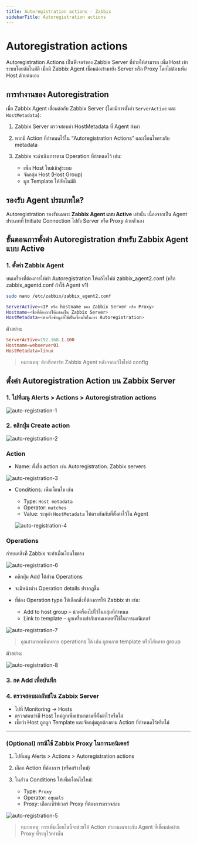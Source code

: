 ```yaml
---
title: Autoregistration actions - Zabbix
sidebarTitle: Autoregistration actions
---
```



# Autoregistration actions

Autoregistration Actions เป็นฟีเจอร์ของ Zabbix Server ที่ช่วยให้สามารถ เพิ่ม Host เข้าระบบโดยอัตโนมัติ เมื่อมี Zabbix Agent เชื่อมต่อเข้ามายัง Server หรือ Proxy โดยไม่ต้องเพิ่ม Host ด้วยตนเอง

## การทำงานของ Autoregistration

เมื่อ Zabbix Agent เชื่อมต่อกับ Zabbix Server (โดยมีการตั้งค่า `ServerActive` และ `HostMetadata`):

1. Zabbix Server ตรวจสอบค่า HostMetadata ที่ Agent ส่งมา
2. หากมี Action ที่กำหนดไว้ใน “Autoregistration Actions” และเงื่อนไขตรงกับ metadata
3. Zabbix จะดำเนินการตาม Operation ที่กำหนดไว้ เช่น:

   - เพิ่ม Host ใหม่เข้าสู่ระบบ
   - จัดกลุ่ม Host (Host Group)
   - ผูก Template ให้อัตโนมัติ

## รองรับ Agent ประเภทใด?

Autoregistration รองรับเฉพาะ **Zabbix Agent แบบ Active** เท่านั้น เนื่องจากเป็น Agent ประเภทที่ Initiate Connection ไปยัง Server หรือ Proxy ด้วยตัวเอง

## ขั้นตอนการตั้งค่า Autoregistration สำหรับ Zabbix Agent แบบ Active

### 1. ตั้งค่า Zabbix Agent

บนเครื่องที่ต้องการให้ทำ Autoregistration ให้แก้ไขไฟล์ zabbix_agent2.conf (หรือ zabbix_agentd.conf ถ้าใช้ Agent v1)

```bash
sudo nano /etc/zabbix/zabbix_agent2.conf
```

```bash
ServerActive=<IP หรือ hostname ของ Zabbix Server หรือ Proxy>
Hostname=<ชื่อที่ต้องการให้แสดงใน Zabbix Server>
HostMetadata=<คำหรือข้อมูลที่ใช้เป็นเงื่อนไขในการ Autoregistration>
```

ตัวอย่าง:

```conf
ServerActive=192.168.1.100
Hostname=webserver01
HostMetadata=linux
```

> หมายเหตุ: ต้องรีสตาร์ท Zabbix Agent หลังจากแก้ไขไฟล์ config

## ตั้งค่า Autoregistration Action บน Zabbix Server

### 1. ไปที่เมนู Alerts > Actions > Autoregistration actions

![auto-registration-1](/images/zabbix/auto-registration-1.png)

### 2. คลิกปุ่ม Create action

![auto-registration-2](/images/zabbix/auto-registration-2.png)

### Action

- Name: ตั้งชื่อ action เช่น Autoregistration. Zabbix servers

![auto-registration-3](/images/zabbix/auto-registration-3.png)

- Conditions: เพิ่มเงื่อนไข เช่น

  - Type: `Host metadata`
  - Operator: `matches`
  - Value: ระบุค่า `HostMetadata` ให้ตรงกันกับที่ตั้งค่าไว้ใน Agent

  ![auto-registration-4](/images/zabbix/auto-registration-4.png)

### Operations

กำหนดสิ่งที่ Zabbix จะทำเมื่อเงื่อนไขตรง

![auto-registration-6](/images/zabbix/auto-registration-6.png)

- คลิกปุ่ม Add ใต้ส่วน Operations
- จะมีหน้าต่าง Operation details ปรากฏขึ้น

- ที่ช่อง Operation type ให้เลือกสิ่งที่ต้องการให้ Zabbix ทำ เช่น:
  - Add to host group – นำเครื่องไปไว้ในกลุ่มที่กำหนด
  - Link to template – ผูกเครื่องเข้ากับเทมเพลตที่ใช้ในการมอนิเตอร์

![auto-registration-7](/images/zabbix/auto-registration-7.png)

> คุณสามารถเพิ่มหลาย operations ได้ เช่น ผูกหลาย template หรือใส่หลาย group

ตัวอย่าง:

![auto-registration-8](/images/zabbix/auto-registration-8.png)

### 3. กด Add เพื่อบันทึก

### 4. ตรวจสอบผลลัพธ์ใน Zabbix Server

- ไปที่ Monitoring → Hosts
- ตรวจสอบว่ามี Host ใหม่ถูกเพิ่มเข้ามาตามที่ตั้งค่าไว้หรือไม่
- เช็กว่า Host ถูกผูก Template และจัดกลุ่มถูกต้องตาม Action ที่กำหนดไว้หรือไม่

---

### (Optional) กรณีใช้ Zabbix Proxy ในการมอนิเตอร์

1. ไปที่เมนู Alerts > Actions > Autoregistration actions
2. เลือก Action ที่ต้องการ (หรือสร้างใหม่)
3. ในส่วน Conditions ให้เพิ่มเงื่อนไขใหม่:

   - Type: `Proxy`
   - Operator: `equals`
   - Proxy: เลือกเซิร์ฟเวอร์ Proxy ที่ต้องการตรวจสอบ

![auto-registration-5](/images/zabbix/auto-registration-5.png)

> หมายเหตุ: การเพิ่มเงื่อนไขนี้จะช่วยให้ Action ทำงานเฉพาะกับ Agent ที่เชื่อมต่อผ่าน Proxy ที่ระบุไว้เท่านั้น
